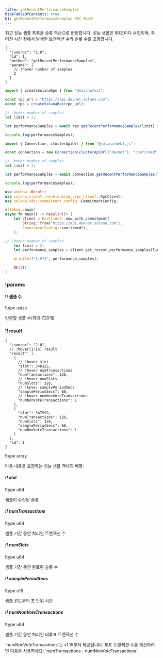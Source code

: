 ```yaml
---
title: getRecentPerformanceSamples
hideTableOfContents: true
h1: getRecentPerformanceSamples RPC 메소드
---
```


최근 성능 샘플 목록을 슬롯 역순으로 반환합니다. 성능 샘플은 60초마다 수집되며,
주어진 시간 창에서 발생한 트랜잭션 수와 슬롯 수를 포함합니다.

<APIMethod>

```jsonc !!request curl
{
  "jsonrpc": "2.0",
  "id": 1,
  "method": "getRecentPerformanceSamples",
  "params": [
    // !hover number of samples
    2
  ]
}
```

```ts !!request title="Kit"
import { createSolanaRpc } from "@solana/kit";

const rpc_url = "https://api.devnet.solana.com";
const rpc = createSolanaRpc(rpc_url);

// !hover number of samples
let limit = 2;

let performanceSamples = await rpc.getRecentPerformanceSamples(limit).send();

console.log(performanceSamples);
```

```ts !!request title="web3.js"
import { Connection, clusterApiUrl } from "@solana/web3.js";

const connection = new Connection(clusterApiUrl("devnet"), "confirmed");

// !hover number of samples
let limit = 2;

let performanceSamples = await connection.getRecentPerformanceSamples(limit);

console.log(performanceSamples);
```

```rs !!request title="Rust"
use anyhow::Result;
use solana_client::nonblocking::rpc_client::RpcClient;
use solana_sdk::commitment_config::CommitmentConfig;

#[tokio::main]
async fn main() -> Result<()> {
    let client = RpcClient::new_with_commitment(
        String::from("https://api.devnet.solana.com"),
        CommitmentConfig::confirmed(),
    );

// !hover number of samples
    let limit = 2;
    let performance_samples = client.get_recent_performance_samples(limit.into()).await?;

    println!("{:#?}", performance_samples);

    Ok(())
}
```

### !params

#### !! 샘플 수

!type usize

반환할 샘플 수(최대 720개)

### !!result

```jsonc !response
{
  "jsonrpc": "2.0",
  // !hover(1:16) result
  "result": [
    {
      // !hover slot
      "slot": 348125,
      // !hover numTransactions
      "numTransactions": 126,
      // !hover numSlots
      "numSlots": 126,
      // !hover samplePeriodSecs
      "samplePeriodSecs": 60,
      // !hover numNonVoteTransactions
      "numNonVoteTransactions": 1
    },
    {
      "slot": 347999,
      "numTransactions": 126,
      "numSlots": 126,
      "samplePeriodSecs": 60,
      "numNonVoteTransactions": 1
    }
  ],
  "id": 1
}
```

!type array

다음 내용을 포함하는 성능 샘플 객체의 배열:

##### !! slot

!type u64

샘플이 수집된 슬롯

##### !! numTransactions

!type u64

샘플 기간 동안 처리된 트랜잭션 수

##### !! numSlots

!type u64

샘플 기간 동안 완료된 슬롯 수

##### !! samplePeriodSecs

!type u16

샘플 윈도우의 초 단위 시간

##### !! numNonVoteTransactions

!type u64

샘플 기간 동안 처리된 비투표 트랜잭션 수

<Callout type="info">
  `numNonVoteTransactions`는 v1.15부터 제공됩니다. 투표 트랜잭션 수를 계산하려면
  다음을 사용하세요: `numTransactions - numNonVoteTransactions`
</Callout>

</APIMethod>
